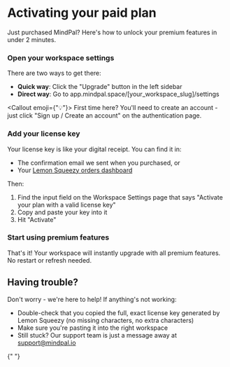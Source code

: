 # Activating your paid plan

Just purchased MindPal? Here's how to unlock your premium features in under 2 minutes.


<Steps>

### Open your workspace settings

There are two ways to get there:

- **Quick way**: Click the "Upgrade" button in the left sidebar
- **Direct way**: Go to app.mindpal.space/[your_workspace_slug]/settings

<Callout emoji={"💡"}>
  First time here? You'll need to create an account - just click "Sign up /
  Create an account" on the authentication page.
</Callout>

### Add your license key

Your license key is like your digital receipt. You can find it in:

- The confirmation email we sent when you purchased, or
- Your [Lemon Squeezy orders dashboard](https://app.lemonsqueezy.com/my-orders)

Then:

1. Find the input field on the Workspace Settings page that says "Activate your plan with a valid license key"
2. Copy and paste your key into it
3. Hit "Activate"

### Start using premium features

That's it! Your workspace will instantly upgrade with all premium features. No restart or refresh needed.

</Steps>

## Having trouble?

Don't worry - we're here to help! If anything's not working:

- Double-check that you copied the full, exact license key generated by Lemon Squeezy (no missing characters, no extra characters)
- Make sure you're pasting it into the right workspace
- Still stuck? Our support team is just a message away at support@mindpal.io


<PageFooter />{" "}
